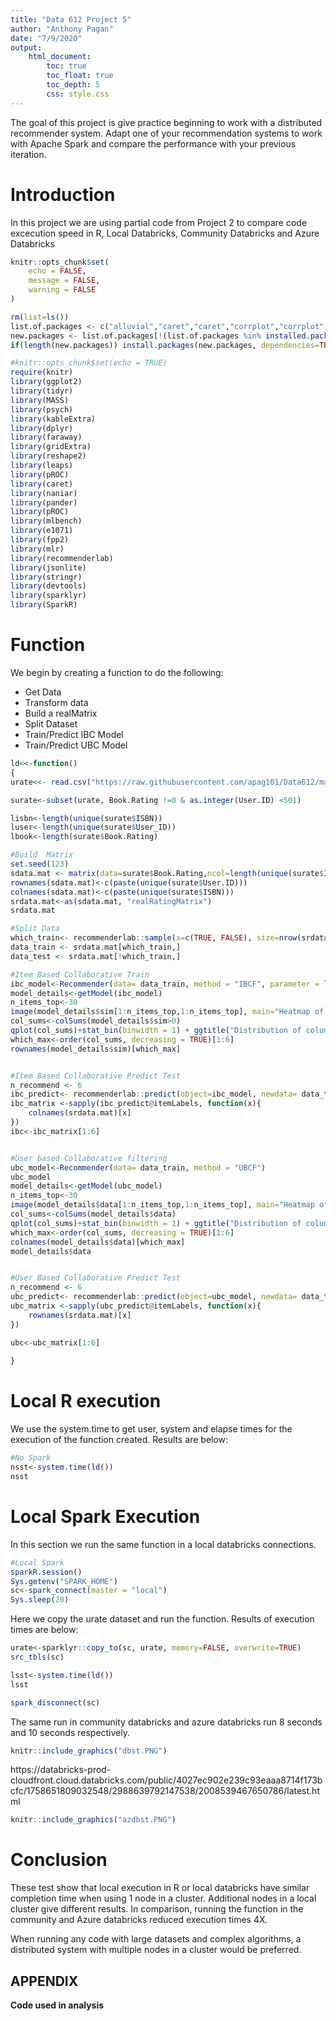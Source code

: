 ```yaml
---
title: "Data 612 Project 5"
author: "Anthony Pagan"
date: "7/9/2020"
output: 
    html_document:
        toc: true
        toc_float: true
        toc_depth: 5
        css: style.css
---
```



The goal of this project is give practice beginning to work with a distributed recommender system. Adapt one of your recommendation systems to work with Apache Spark and compare the performance with your previous iteration.

# Introduction

In this project we are using partial code from Project 2 to compare code excecution speed in R, Local Databricks, Community Databricks and Azure Databricks

```r
knitr::opts_chunk$set(
	echo = FALSE,
	message = FALSE,
	warning = FALSE
)

rm(list=ls())
list.of.packages <- c("alluvial","caret","caret","corrplot","corrplot","data.table","dplyr","faraway","forcats","geosphere","ggplot2","ggplot2","ggplot2","grid","gridExtra","jtools","kableExtra","knitr","leaflet","leaflet.extras","leaps","lubridate","maps","MASS","mice","naniar","pander","patchwork","prettydoc","pROC","psych","RColorBrewer","readr","reshape2","scales","stringr","tibble","tidyr","tidyverse","xgboost","widgetframe","Rcpp","mlbench","fpp2","mlr","jsonlite","devtools","sparklyr","SparkR")
new.packages <- list.of.packages[!(list.of.packages %in% installed.packages()[,"Package"])]
if(length(new.packages)) install.packages(new.packages, dependencies=TRUE)

#knitr::opts_chunk$set(echo = TRUE)
require(knitr)
library(ggplot2)
library(tidyr)
library(MASS)
library(psych)
library(kableExtra)
library(dplyr)
library(faraway)
library(gridExtra)
library(reshape2)
library(leaps)
library(pROC)
library(caret)
library(naniar)
library(pander)
library(pROC)
library(mlbench)
library(e1071)
library(fpp2)
library(mlr)
library(recommenderlab)
library(jsonlite)
library(stringr)
library(devtools)
library(sparklyr)
library(SparkR)
```

# Function

We begin by creating a function to do the following:

- Get Data
- Transform data
- Build a realMatrix
- Split Dataset
- Train/Predict IBC Model
- Train/Predict UBC Model

```r
ld<<-function()
{
urate<<- read.csv("https://raw.githubusercontent.com/apag101/Data612/master/Projects/Project2/BX-Book-Ratings.csv", sep=";",header = TRUE)

surate<-subset(urate, Book.Rating !=0 & as.integer(User.ID) <501)

lisbn<-length(unique(surate$ISBN))
luser<-length(unique(surate$User_ID))
lbook<-length(surate$Book.Rating)

#Build  Matrix
set.seed(123)
sdata.mat <- matrix(data=surate$Book.Rating,ncol=length(unique(surate$ISBN)),nrow=length(unique(surate$User.ID)))
rownames(sdata.mat)<-c(paste(unique(surate$User.ID)))
colnames(sdata.mat)<-c(paste(unique(surate$ISBN)))
srdata.mat<-as(sdata.mat, "realRatingMatrix")
srdata.mat

#Split Data
which_train<- recommenderlab::sample(x=c(TRUE, FALSE), size=nrow(srdata.mat), replace=TRUE, prob=c(0.8,0.2))
data_train <- srdata.mat[which_train,]
data_test <- srdata.mat[!which_train,]

#Item Based Collaborative Train
ibc_model<-Recommender(data= data_train, method = "IBCF", parameter = list(k=30))
model_details<-getModel(ibc_model)
n_items_top<-30
image(model_details$sim[1:n_items_top,1:n_items_top], main="Heatmap of the first rows and columns")
col_sums<-colSums(model_details$sim>0)
qplot(col_sums)+stat_bin(binwidth = 1) + ggtitle("Distribution of column count")
which_max<-order(col_sums, decreasing = TRUE)[1:6]
rownames(model_details$sim)[which_max]


#Item Based Collaborative Predict Test
n_recommend <- 6
ibc_predict<- recommenderlab::predict(object=ibc_model, newdata= data_test, n=n_recommend)
ibc_matrix <-sapply(ibc_predict@itemLabels, function(x){
    colnames(srdata.mat)[x]
})
ibc<-ibc_matrix[1:6]


#User based Collaborative filtering
ubc_model<-Recommender(data= data_train, method = "UBCF")
ubc_model
model_details<-getModel(ubc_model)
n_items_top<-30
image(model_details$data[1:n_items_top,1:n_items_top], main="Heatmap of the first rows and columns")
col_sums<-colSums(model_details$data)
qplot(col_sums)+stat_bin(binwidth = 1) + ggtitle("Distribution of column count")
which_max<-order(col_sums, decreasing = TRUE)[1:6]
colnames(model_details$data)[which_max]
model_details$data


#User Based Collaborative Predict Test
n_recommend <- 6
ubc_predict<- recommenderlab::predict(object=ubc_model, newdata= data_test, n=n_recommend)
ubc_matrix <-sapply(ubc_predict@itemLabels, function(x){
    rownames(srdata.mat)[x]
})

ubc<-ubc_matrix[1:6]
  
}
```

# Local R execution

We use the system.time to get user, system and elapse times for the execution of the function created. Results are below:

```r
#No Spark
nsst<-system.time(ld())
nsst
```

# Local Spark Execution

In this section we run the same function in a local databricks connections. 

```r

#Local Spark
sparkR.session()
Sys.getenv("SPARK_HOME")
sc<-spark_connect(master = "local")
Sys.sleep(20)

```


Here we copy the urate dataset and run the function. Results of execution times are below:

```r

urate<-sparklyr::copy_to(sc, urate, memory=FALSE, overwrite=TRUE)
src_tbls(sc)

lsst<-system.time(ld())
lsst

spark_disconnect(sc)
```

The same run in community databricks and azure databricks run 8 seconds and 10 seconds respectively. 


```r
knitr::include_graphics("dbst.PNG")
```

https://databricks-prod-cloudfront.cloud.databricks.com/public/4027ec902e239c93eaaa8714f173bcfc/1758651809032548/2988639792147538/2008539467650786/latest.html

```r
knitr::include_graphics("azdbst.PNG")
```

# Conclusion

These test show that local execution in R or local databricks have similar completion time when using 1 node in a cluster. Additional  nodes in a local cluster give different results. In comparison, running the function in the community and Azure databricks reduced execution times 4X. 

When running any code with large datasets and complex algorithms, a distributed system with multiple nodes in a cluster would be preferred.

## APPENDIX

**Code used in analysis**
```r

```

